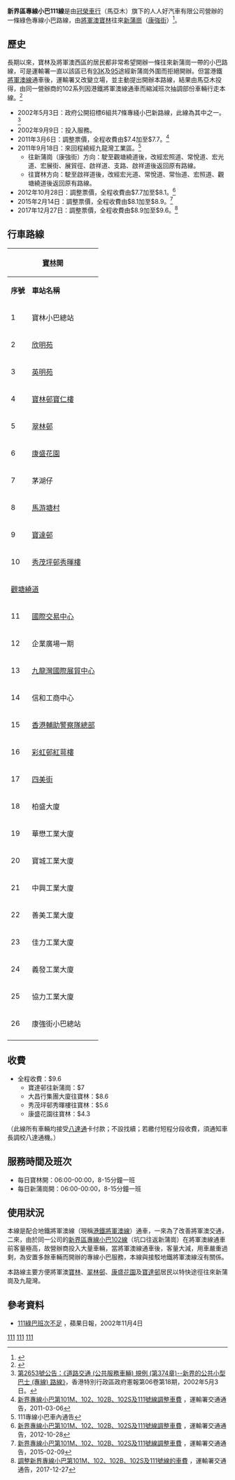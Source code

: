 {{公共汽車路線基礎資訊
|路線名稱=新界區專線小巴111線
|代表圖像=LX6356 New Territories 111 14-07-2020.jpg
|代表圖像二= 
|經營者=冠榮車行
|路線用車=[[豐田Coaster|豐田Coaster]]
|起點站=[[寶林公共運輸交匯處|寶林]]
|途經地點=[[翠林邨|翠林邨]]、[[康盛花園|康盛花園]]、[[馬游塘|馬游塘]]、[[寶達邨|寶達邨]]、[[秀茂坪邨|秀茂坪邨]]、[[觀塘繞道|觀塘繞道]]、[[九龍灣商貿區|九龍灣商貿區]]、[[彩虹邨|彩虹邨]]、[[新蒲崗|新蒲崗]]
|終點站=[[新蒲崗|新蒲崗]]（[[康強街|康強街]]）
|路線性質=
|全程行駛里程=16.5公里
|全程行車時間=
|起點站服務時間=06:00-00:00
|終點站服務時間=06:00-00:00
|班次頻率=8-15分鐘一班
|特別班次=
|全程收費=$9.6
|去程分段收費站點=寶琳路（寶達邨）往新蒲崗（康強街）：$7
|回程分段收費站點=啟祥道往寶林：$8.6<br/>秀茂坪道往寶林：$5.6<BR>康盛花園往寶林：$4.3（只限現金）
|服務時間以外替代路線=[[九龍巴士N293線|九龍巴士N293線]]
|主要競爭交通=[[九龍巴士15A線|九巴15A]]、[[九龍巴士91M線|91M]]、[[九龍巴士93K線|93K]]、[[九龍巴士95線|95]]、[[九龍巴士98C線|98C]]、[[九龍巴士297線|297線]]、九龍小巴89B線、[[新界區專線小巴105線|新界小巴105]]、[[新界區專線小巴110線|110線]]
|備註=
|走線圖=
|走線圖說明=
}}

'''新界區專線小巴111線'''是由[[冠榮車行|冠榮車行]]（馬亞木）旗下的人人好汽車有限公司營辦的一條綠色專線小巴路線，由[[將軍澳|將軍澳]][[寶林|寶林]]往來[[新蒲崗|新蒲崗]]（[[康強街|康強街]]）<ref>{{Cite web |url=http://hketransport.td.gov.hk/ris_page/get_gmb_detail.php?route_id=2403&lang=TC |title=運輸署- 新界區專線小巴路線第111號 |access-date=2016-12-18 |archive-date=2018-05-02 |archive-url=https://web.archive.org/web/20180502163853/http://hketransport.td.gov.hk/ris_page/get_gmb_detail.php?route_id=2403&lang=TC |dead-url=no }}</ref>。

==歷史==
長期以來，寶林及將軍澳西區的居民都非常希望開辦一條往來新蒲崗一帶的小巴路線，可是運輸署一直以該區已有[[九龍巴士93K線|93K]]及[[九龍巴士95線|95]]途經新蒲崗外圍而拒絕開辦。但當港鐵[[將軍澳線|將軍澳線]]通車後，運輸署又改變立場，並主動提出開辦本路線，結果由馬亞木投得，由同一營辦商的102系列因港鐵將軍澳線通車而縮減班次抽調部份車輛行走本線。<ref>{{Cite web |url=http://www.681busterminal.com/version2/index.php?fi=a201&id=391 |title=681巴士總站－新界專線小巴111線 |access-date=2010-04-16 |archive-date=2016-03-05 |archive-url=https://web.archive.org/web/20160305095910/http://www.681busterminal.com/version2/index.php?fi=a201&id=391 |dead-url=no }}</ref>

*2002年5月3日：政府公開招標6組共7條專綫小巴新路線，此線為其中之一。<ref>[http://www.gld.gov.hk/cgi-bin/gld/egazette/gazettefiles.cgi?lang=c&extra=&year=2002&month=05&day=03&vol=06&no=18&gn=2653&header=1&part=0&df=1&nt=gn&acurrentpage=12&agree=1&newfile=1&gaz_type=mg 第2653號公告：《道路交通 (公共服務車輛) 規例 (第374章)--新界的公共小型巴士 (專線) 路線》]，香港特別行政區政府憲報第06卷第18期，2002年5月3日。 </ref>
*2002年9月9日：投入服務。
*2011年3月6日：調整票價，全程收費由$7.4加至$7.7。<ref>[http://www.td.gov.hk/tc/traffic_notices/index_id_25022.html 新界專線小巴第101M、102、102B、102S及111號線調整車費] {{Wayback|url=http://www.td.gov.hk/tc/traffic_notices/index_id_25022.html |date=20200405034627 }}，運輸署交通通告，2011-03-06</ref>
*2011年9月18日：來回程繞經九龍灣工業區。<ref>111專線小巴車內通告</ref>
**往新蒲崗（康強街）方向：駛至觀塘繞道後，改經宏照道、常悅道、宏光道、宏展街、展貿徑、啟祥道、支路、啟祥道後返回原有路線。
**往寶林方向：駛至啟祥道後，改經宏光道、常悅道、常怡道、宏照道、觀塘繞道後返回原有路線。
*2012年10月28日：調整票價，全程收費由$7.7加至$8.1。<ref>[http://www.td.gov.hk/tc/traffic_notices/index_id_31365.html 新界專線小巴第101M、102、102B、102S及111號線調整車費] {{Wayback|url=http://www.td.gov.hk/tc/traffic_notices/index_id_31365.html |date=20200405034632 }}，運輸署交通通告，2012-10-28</ref>
*2015年2月14日：調整票價，全程收費由$8.1加至$8.9。<ref>[http://www.td.gov.hk/tc/traffic_notices/index_id_41090.html 新界專線小巴第101M、102、102B、102S及111號線調整車費] {{Wayback|url=http://www.td.gov.hk/tc/traffic_notices/index_id_41090.html |date=20200405034638 }}，運輸署交通通告，2015-02-09</ref>
*2017年12月27日：調整票價，全程收費由$8.9加至$9.6。<ref>[http://www.td.gov.hk/tc/traffic_notices/index_id_51005.html 調整新界專線小巴第101M、102、102B、102S及111號線的車費] {{Wayback|url=http://www.td.gov.hk/tc/traffic_notices/index_id_51005.html |date=20200405034646 }}，運輸署交通通告，2017-12-27</ref>

==行車路線==
{| class="wikitable" style="text-align: center"
! colspan="3" |[[寶林|寶林]]開
! colspan="3" |[[新蒲崗|新蒲崗]]開
|-
!'''序號'''!!'''車站名稱'''!!'''位置'''!!'''序號'''!!'''車站名稱'''!!'''位置'''
|-
|1||寶林小巴總站||[[寶林公共運輸交匯處|寶林公共運輸交匯處]]||1||康強街小巴總站|| rowspan="4" |康強街
|-
|2||[[欣明苑|欣明苑]]|| rowspan="6" |[[寶琳北路|寶琳北路]]||2||康強街休憩花園
|-
|3||[[英明苑|英明苑]]||3||新蒲崗廣場
|-
|4||[[寶林邨|寶林邨寶仁樓]]||4||錦榮街
|-
|5||[[翠林邨|翠林邨]]||5||[[香港考試及評核局|香港考試及評核局]]|| rowspan="2" |爵祿街
|-
|6||[[康盛花園|康盛花園]]||6||[[嗇色園主辦可立中學|嗇色園主辦可立中學]]
|-
|7||茅湖仔||7||[[啟德花園|啟德花園]]|| rowspan="6" |[[彩虹道|彩虹道]]
|-
|8||[[馬游塘村|馬游塘村]]|| rowspan="2" |[[寶琳路|寶琳路]]||8||黃大仙警署
|-
|9||[[寶達邨|寶達邨]]||9||華懋工業大廈
|-
|10||[[秀茂坪邨|秀茂坪邨秀暉樓]]||[[秀茂坪道|秀茂坪道]]||10||柏盛大廈
|-
!colspan="3"|[[觀塘繞道|觀塘繞道]]
|11||[[四美街|四美街]]
|-
|11||[[國際交易中心|國際交易中心]]||[[宏照道|宏照道]]||12||[[采頤花園|采頤花園]]
|-
|12||企業廣場一期||[[常悅道|常悅道]]||13||[[彩虹邨|彩虹邨碧海樓]]|| rowspan="2" |彩虹通道
|-
|13||[[九龍灣國際展貿中心|九龍灣國際展貿中心]]||展貿徑||14||[[彩虹邨|彩虹邨金碧樓]]
|-
|14||信和工商中心|| rowspan="2" |[[啟祥道|啟祥道]]||15||[[彩虹交匯處|彩虹交匯處]]([[坪石邨|坪石邨]])||[[太子道東|太子道東]]
|-
|15||[[香港輔助警察隊總部|香港輔助警察隊總部]]||16||大昌行集團大廈|| rowspan="2" |[[啟祥道|啟祥道]]
|-
|16||[[彩虹邨|彩虹邨紅萼樓]]||[[龍翔道|龍翔道]]||17||[[香港輔助警察隊總部|香港輔助警察隊總部]]
|-
|17||[[四美街|四美街]]|| rowspan="3" |[[彩虹道|彩虹道]]||18||臨華街遊樂場||宏光道
|-
|18||柏盛大廈||19||常怡道|| rowspan="2" |常怡道
|-
|19||華懋工業大廈||20||[[MegaBox|MegaBox]]
|-
|20||寶城工業大廈|| rowspan="4" |[[大有街|大有街]]
! colspan="3" |[[觀塘繞道|觀塘繞道]]
|-
|21||中興工業大廈||21||[[秀茂坪南邨|秀茂坪南邨]]|| rowspan="2" |[[秀茂坪道|秀茂坪道]]
|-
|22||善美工業大廈||22||[[秀茂坪邨|秀茂坪邨秀暉樓]]
|-
|23||佳力工業大廈||23||[[寶達邨|寶達邨]]|| rowspan="3" |[[寶琳路|寶琳路]]
|-
|24||義發工業大廈|| rowspan="2" |爵祿街||24||[[安達臣道|安達臣道]]
|-
|25||協力工業大廈||25||[[馬游塘村|馬游塘村]]
|-
|26||康強街小巴總站||康強街||26||茅湖仔|| rowspan="7" |[[寶琳北路|寶琳北路]]
|-
| colspan="3" rowspan="6" | ||27||[[康盛花園|康盛花園]]([[景嶺書院|景嶺書院]])
|-
|28||[[翠林邨|翠林邨]]([[景明苑|景明苑]])
|-
|29||寶林消防局
|-
|30||[[英明苑|英明苑]]
|-
|31||將軍澳賽馬會診所([[欣明苑|欣明苑)]]
|-
|32||[[寶林公共運輸交匯處|寶林小巴總站]]([[新都城|新都城]])
|}

==收費==
*全程收費：$9.6
** 寶達邨往新蒲崗：$7
** 大昌行集團大廈往寶林：$8.6
** 秀茂坪邨秀暉樓往寶林：$5.6
** 康盛花園往寶林：$4.3
（此線所有車輛均接受[[八達通|八達通]]卡付款；不設找續；若繳付短程分段收費，須通知車長調校八達通機。）

==服務時間及班次==
* 每日寶林開：06:00-00:00，8-15分鐘一班
* 每日新蒲崗開：06:00-00:00，8-15分鐘一班

==使用狀況==
本線是配合地鐵將軍澳線（現稱[[港鐵|港鐵]][[將軍澳線|將軍澳線]]）通車，一來為了改善將軍澳交通，二來，由於同一公司的[[新界區專線小巴102線|新界區專線小巴102線]]（坑口往返新蒲崗）在將軍澳線通車前客量極高，故營辦商投入大量車輛，當將軍澳線通車後，客量大減，用車嚴重過剩，為安置多餘車輛而開辦的專線小巴服務，本線與接駁地鐵將軍澳線沒有關係。

本路線主要方便將軍澳[[寶林|寶林]]、[[翠林邨|翠林邨]]、[[康盛花園|康盛花園]]及[[寶達邨|寶達邨]]居民以特快途徑往來新蒲崗及九龍灣。

==參考資料==
*[https://hk.news.appledaily.com/local/daily/article/20021104/2925230 111綠巴班次不足] {{Wayback|url=https://hk.news.appledaily.com/local/daily/article/20021104/2925230 |date=20180831072044 }}，蘋果日報，2002年11月4日
{{reflist}}

{{馬亞木}}
{{西貢區小巴路線列表}}
{{黃大仙區小巴路線列表}}

[[Category:新界區小巴路線|111]]
[[Category:西貢區小巴路線|111]]
[[Category:黃大仙區小巴路線|111]]